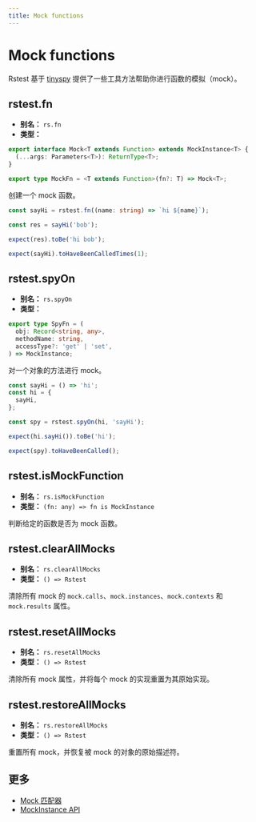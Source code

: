 ```yaml
---
title: Mock functions
---
```


# Mock functions

Rstest 基于 [tinyspy](https://github.com/tinylibs/tinyspy) 提供了一些工具方法帮助你进行函数的模拟（mock）。

## rstest.fn

- **别名：** `rs.fn`
- **类型：**

```ts
export interface Mock<T extends Function> extends MockInstance<T> {
  (...args: Parameters<T>): ReturnType<T>;
}

export type MockFn = <T extends Function>(fn?: T) => Mock<T>;
```

创建一个 mock 函数。

```ts
const sayHi = rstest.fn((name: string) => `hi ${name}`);

const res = sayHi('bob');

expect(res).toBe('hi bob');

expect(sayHi).toHaveBeenCalledTimes(1);
```

## rstest.spyOn

- **别名：** `rs.spyOn`
- **类型：**

```ts
export type SpyFn = (
  obj: Record<string, any>,
  methodName: string,
  accessType?: 'get' | 'set',
) => MockInstance;
```

对一个对象的方法进行 mock。

```ts
const sayHi = () => 'hi';
const hi = {
  sayHi,
};

const spy = rstest.spyOn(hi, 'sayHi');

expect(hi.sayHi()).toBe('hi');

expect(spy).toHaveBeenCalled();
```

## rstest.isMockFunction

- **别名：** `rs.isMockFunction`
- **类型：** `(fn: any) => fn is MockInstance`

判断给定的函数是否为 mock 函数。

## rstest.clearAllMocks

- **别名：** `rs.clearAllMocks`
- **类型：** `() => Rstest`

清除所有 mock 的 `mock.calls`、`mock.instances`、`mock.contexts` 和 `mock.results` 属性。

## rstest.resetAllMocks

- **别名：** `rs.resetAllMocks`
- **类型：** `() => Rstest`

清除所有 mock 属性，并将每个 mock 的实现重置为其原始实现。

## rstest.restoreAllMocks

- **别名：** `rs.restoreAllMocks`
- **类型：** `() => Rstest`

重置所有 mock，并恢复被 mock 的对象的原始描述符。

## 更多

- [Mock 匹配器](../test-api/expect#mock-matchers)
- [MockInstance API](./mockInstance)
